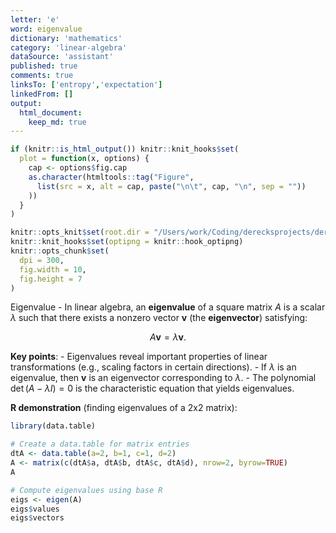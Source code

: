 ```yaml
---
letter: 'e'
word: eigenvalue
dictionary: 'mathematics'
category: 'linear-algebra'
dataSource: 'assistant'
published: true
comments: true
linksTo: ['entropy','expectation']
linkedFrom: []
output:
  html_document:
    keep_md: true
---
```


```r
if (knitr::is_html_output()) knitr::knit_hooks$set(
  plot = function(x, options) {
    cap <- options$fig.cap
    as.character(htmltools::tag("Figure",
      list(src = x, alt = cap, paste("\n\t", cap, "\n", sep = ""))
    ))
  }
)

knitr::opts_knit$set(root.dir = "/Users/work/Coding/derecksprojects/derecksnotes.com-playground/derecksnotes.com/client/src/app/dictionaries/mathematics/definitions")
knitr::knit_hooks$set(optipng = knitr::hook_optipng)
knitr::opts_chunk$set(
  dpi = 300,
  fig.width = 10,
  fig.height = 7
)
```

<a id="eigenvalue">Eigenvalue</a> - In linear algebra, an **eigenvalue** of a square matrix $A$ is a scalar $\lambda$ such that there exists a nonzero vector $\mathbf{v}$ (the **eigenvector**) satisfying:

$$
A\mathbf{v} = \lambda\mathbf{v}.
$$

**Key points**:
- Eigenvalues reveal important properties of linear transformations (e.g., scaling factors in certain directions).
- If $\lambda$ is an eigenvalue, then $\mathbf{v}$ is an eigenvector corresponding to $\lambda$.
- The polynomial $\det(A - \lambda I) = 0$ is the characteristic equation that yields eigenvalues.

**R demonstration** (finding eigenvalues of a 2x2 matrix):

```r
library(data.table)

# Create a data.table for matrix entries
dtA <- data.table(a=2, b=1, c=1, d=2)
A <- matrix(c(dtA$a, dtA$b, dtA$c, dtA$d), nrow=2, byrow=TRUE)
A

# Compute eigenvalues using base R
eigs <- eigen(A)
eigs$values
eigs$vectors
```

